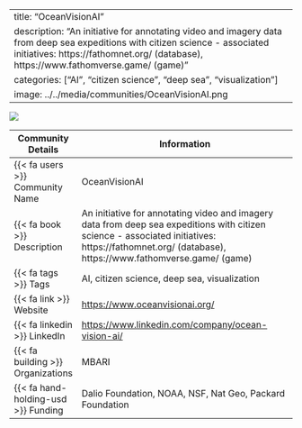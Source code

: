 
---
title: "OceanVisionAI"
description: "An initiative for annotating video and imagery data from deep sea expeditions with citizen science - associated initiatives: https://fathomnet.org/ (database), https://www.fathomverse.game/ (game)"
categories: ["AI", "citizen science", "deep sea", "visualization"]
image: ../../media/communities/OceanVisionAI.png
---

![](../../media/communities/OceanVisionAI.png){.custom_image}

| Community Details             | Information                                                                                                     |
|-------------------------------|-----------------------------------------------------------------------------------------------------------------|
| {{< fa users >}} Community Name       | OceanVisionAI                                                                                       |
| {{< fa book >}} Description           | An initiative for annotating video and imagery data from deep sea expeditions with citizen science - associated initiatives: https://fathomnet.org/ (database), https://www.fathomverse.game/ (game)                                                                                          |
| {{< fa tags >}} Tags                  | AI, citizen science, deep sea, visualization                                                                                                 |
| {{< fa link >}} Website               | [https://www.oceanvisionai.org/](https://https://www.oceanvisionai.org/)                                                                    |
| {{< fa linkedin >}} LinkedIn          | [https://www.linkedin.com/company/ocean-vision-ai/](https://https://www.linkedin.com/company/ocean-vision-ai/)                                                                  |                                                                             |
| {{< fa building >}} Organizations     | MBARI                                                                                        |
| {{< fa hand-holding-usd >}} Funding   | Dalio Foundation, NOAA, NSF, Nat Geo, Packard Foundation                                                                                |

